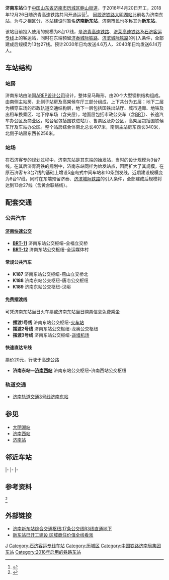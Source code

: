 {{about|2018年随[[济青高速铁路|济青高速铁路]]开通的车站|本站下方的'''地铁站'''|济南东站 (济南地铁)|1991至2018年间曾称'''济南东站'''的车站|大明湖站|1904至1917年间曾称'''济南东站'''的车站|黄台站}}
{{Infobox China railway station
|车站名称 = 济南东站
|图片 = 201901 Jinandong Station Outdoor Scene.jpg
|图片介绍 = 济南东站南广场
|其他名称 = 济南新东站
|车站拼音 = Jinandong
|英文名称 = Jinandong Railway Station
|车站代码 = 17601
|电报码 = MDK
|拼音码 = JND
|车站类型 = 客运站
|技术性质 = 
|业务性质 = 
|始建时间 = 2016年4月20日
|开通运营 = 2018年12月26日
|车站位置 = {{CHN}}[[山东省|山东省]][[济南市|济南市]][[历城区|历城区]][[鲍山街道|鲍山街道]]纸坊村
|坐标 = {{coord|36.747995|N|117.153795|E|display=inline,title}}
|归属 = [[中国铁路济南局集团有限公司|中国铁路济南局集团有限公司]]
|线路 = [[济青高速铁路|济青高速铁路]]<br />[[石济客运专线|石济客运专线]]<br />[[京沪高速铁路|京沪高速铁路]]（经联络线）<br />[[胶济客运专线|胶济客运专线]]（经联络线）<br />''[[济莱高速铁路|济莱高速铁路]]（规划中）''<br />''[[济枣高速铁路|济枣高速铁路]]（规划中）''<ref>{{cite web|url=https://new.qq.com/rain/a/20210306A06MIG00|title=济南至枣庄高铁全线施工招标，4月正式开工！|date=2021-03-06}}</ref>
|车站等级 = 
|使用状态 = 使用中
|股道数目 = 27
|正线 = 
|到发线 = 
|其它线 = 
|月台数目 = 13
|侧式站台 = 
|岛式站台 = 
|站台面 = 
|网站 = 
|route_map = [[Template:济南市铁路车站RDT/济南东站|请点这里]]
}}
'''济南东站'''位于[[中华人民共和国|中国]][[山东省|山东省]][[济南市|济南市]][[历城区|历城区]][[鲍山街道|鲍山街道]]，于2016年4月20日开工，2018年12月26日随济青高速铁路共同开通运营<ref>{{cite news|url=https://sd.dzwww.com/sdnews/201812/t20181226_18222664.htm|title=两千人通宵备战确保顺利开通，今日济南东站首迎客|publisher=齐鲁壹点|date=2018-12-26|accessdate=2018-12-26|archive-date=2020-10-20|archive-url=https://web.archive.org/web/20201020192951/https://sd.dzwww.com/sdnews/201812/t20181226_18222664.htm|dead-url=no}}</ref>。
因[[胶济铁路|胶济铁路]][[大明湖站|大明湖站]]此前名为济南东站，为与之相区分，本站建设时暂名'''济南新东站'''，济南市民也多称其为'''新东站'''。

该站目前投入使用的规模为8台17线，是[[济青高速铁路|济青高速铁路]]、[[济莱高速铁路|济莱高速铁路]]及[[石济客运专线|石济客运专线]]上的客运站，同时在东端预留[[济泰城际铁路|济泰城际铁路]]、[[济滨城际铁路|济滨城际铁路]]的引入条件，全部建成后规模为13台27线。预计2030年日均发送4.6万人、2040年日均发送6.14万人。

==车站结构==
===站房===
济南东站由法国[[AREP设计公司|AREP设计公司]]设计，整体呈马鞍形，由20个大型钢拱结构组成。由南侧主站房、北侧子站房及高架候车厅三部分组成，上下共分为五层：地下二层为横穿车场的市政轨道交通结构层，地下一层包括国铁出站厅、城市通廊、地铁及出租车换乘区、地下停车场（含夹层），地面层包括市政公交车（含[[济南快速公交|BRT]]）、长途汽车办公区及商业区，站台层包括国铁进站厅、售票区及办公区，高架层包括国铁候车厅及车站办公区。整个站房综合体南北总长407米，南侧主站房东西长340米，北侧子站房东西长256米。
{{gallery
|width=170
|File:201901 Ticket Machines at Jinandong Station.jpg|售票处
|File:201901 First Floor of Jinandong Station.jpg|进站大厅
|File:201901 Security Ckeck at Jinandong Station.jpg|安检处
|File:201901 Arrival floor of Jinandong Station.jpg|到达层
}}
===站场===
{{multiple image|align=right|direction=vertical|width=220
|image1=201901 Platform of Jinandong Station 2.jpg|caption1=车站站台
}}
在石济客专的规划过程中，济南东站是其东端的始发站，当时的设计规模为3台7线。在其后济青高铁的规划中，济南东站同样为始发站点，因而扩大了其规模，在原石济客专3台7线的基础上增设5座岛式中间车站和10条到发线，近期建设规模变为8台17线，同时在东端预留济泰、[[济滨城际铁路|济滨城际铁路]]的引入条件，全部建成后规模将达到13台27线（含黄台联络线）。

== 配套交通 ==
===公共汽车===
====[[济南快速公交|济南快速公交]]====
*'''[[济南快速公交#11号线|BRT-11]]''' 济南东站公交枢纽–全福立交桥
*'''[[济南快速公交#12号线|BRT-12]]''' 济南东站公交枢纽–全运媒体村

====常规公共汽车====
*'''K187''' 济南东站公交枢纽-燕山立交桥北
*'''K188''' 济南东站公交枢纽-唐冶公交枢纽
*'''K189''' 济南东站公交枢纽-汉峪

====免费摆渡线====
可凭济南东站当日火车票或济南东站当日购票信息免费乘坐
*'''摆渡1号线''' 济南东站公交枢纽-[[济南站|火车站]]
*'''摆渡2号线''' 济南东站公交枢纽-龙奥公交枢纽
*'''摆渡3号线''' 济南东站公交枢纽-[[济南遥墙国际机场|遥墙机场]]

====快速直达专线====
票价20元，行驶于高速公路
*'''济南东站—[[济南西站|济南西站]]''' 济南东站公交枢纽–济南西站公交枢纽

===轨道交通===
*[[济南轨道交通3号线|济南轨道交通3号线]][[济南东站_(济南地铁)|济南东站]]

==参见==
*[[大明湖站|大明湖站]]
*[[济南西站|济南西站]]
*[[济南站|济南站]]

==邻近车站==
{{Start rail box|[[File:China_Railways.svg|20px]][[中国铁路|中国铁路]]}}
{{s-inop|[[齐河站|齐河站]]|{{站|石家庄}}方向}}
{{s-line|[[石济客运专线|石济客运专线]]<br />← 30km 济南东站 15km →}}
{{s-inop|五里堂线路所|本线终点<br />接[[胶济客专|胶济客专]]{{站|青岛}}方向}}
|-
{{s-inop|[[济南西站|济南西站]]|{{站|济南西}}方向}}
{{s-line|济南西联络线<br />← 44km 济南东站{{0}}{{0}}{{0}}{{0}}{{0}}{{0}}}}
{{terminus}}
|-
{{terminus|rows=2}}
{{s-line|[[济青高速铁路|济青高速铁路]]<br />{{0}}{{0}} {{0}}{{0}}{{0}}{{0}} 济南东站 31km →}}
{{s-inop|[[章丘北站|章丘北站]]|{{站|红岛}}方向}}
|-
{{s-line|[[济莱高速铁路|济莱高速铁路]]<br />{{0}}{{0}} {{0}}{{0}}{{0}}{{0}} 济南东站 14km →}}
{{s-inop|[[港沟站|港沟站]]|{{站|钢城东}}方向}}
{{end box}}

==参考资料==
<ref>{{Cite web|title=济南东站南广场做好通车准备 南侧地面层停车场已启用_山东要闻_山东新闻_新闻_齐鲁网|url=http://news.iqilu.com/shandong/yaowen/2018/1221/4144355.shtml|work=news.iqilu.com|accessdate=2019-02-25|author=|date=2018-12-21 11:33:12|publisher=|archive-date=2020-01-16|archive-url=https://web.archive.org/web/20200116073911/http://news.iqilu.com/shandong/yaowen/2018/1221/4144355.shtml|dead-url=no}}</ref>{{reflist}}

==外部链接==
{{commonscat|Jinandong Railway Station}}

* [http://www.sd.xinhuanet.com/news/2016-12/08/c_1120076245.htm 济南新东站综合交通枢纽:17条公交线R3线直通地下]{{Dead link|date=2019年11月 |bot=InternetArchiveBot |fix-attempted=yes }}
* [http://sd.leju.com/news/2016-06-30/15316154184451195984766.shtml?wt_source=newshp_news_07 新东站已开工建设 区域商住价值全线看涨] {{Wayback|url=http://sd.leju.com/news/2016-06-30/15316154184451195984766.shtml?wt_source=newshp_news_07 |date=20200402235502 }}

{{石济客运专线}}
{{济青高速铁路}}
{{济莱高速铁路}}
{{济滨城际铁路}}
{{济枣高速铁路}}
{{济南市公共交通网络}}

[[Category:济南市铁路车站|J]]
[[Category:石济客运专线车站|Category:石济客运专线车站]]
[[Category:历城区|Category:历城区]]
[[Category:中国铁路济南局集团车站|Category:中国铁路济南局集团车站]]
[[Category:2018年启用的铁路车站|Category:2018年启用的铁路车站]]